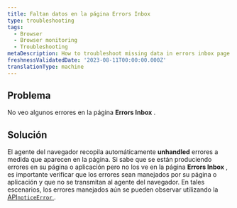 ```yaml
---
title: Faltan datos en la página Errors Inbox
type: troubleshooting
tags:
  - Browser
  - Browser monitoring
  - Troubleshooting
metaDescription: How to troubleshoot missing data in errors inbox page
freshnessValidatedDate: '2023-08-11T00:00:00.000Z'
translationType: machine
---
```


## Problema

No veo algunos errores en la página <DNT>**Errors Inbox**</DNT> .

## Solución

El agente del navegador recopila automáticamente <DNT>**unhandled**</DNT> errores a medida que aparecen en la página. Si sabe que se están produciendo errores en su página o aplicación pero no los ve en la página <DNT>**Errors Inbox**</DNT> , es importante verificar que los errores sean manejados por su página o aplicación y que no se transmitan al agente del navegador. En tales escenarios, los errores manejados aún se pueden observar utilizando la [API`noticeError` ](/docs/browser/new-relic-browser/browser-apis/noticeerror).